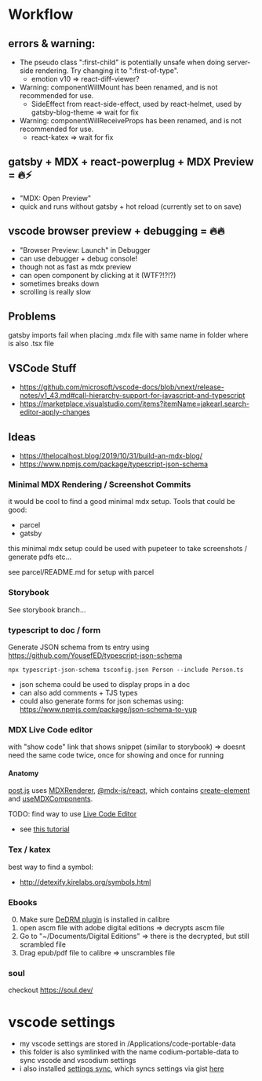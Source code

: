 # Workflow

## errors & warning:

- The pseudo class ":first-child" is potentially unsafe when doing server-side rendering. Try changing it to ":first-of-type".
  - emotion v10 => react-diff-viewer?
- Warning: componentWillMount has been renamed, and is not recommended for use.
  - SideEffect from react-side-effect, used by react-helmet, used by gatsby-blog-theme => wait for fix
- Warning: componentWillReceiveProps has been renamed, and is not recommended for use.
  - react-katex => wait for fix

## gatsby + MDX + react-powerplug + MDX Preview = 🔥⚡

- "MDX: Open Preview"
- quick and runs without gatsby + hot reload (currently set to on save)

## vscode browser preview + debugging = 🔥🔥

- "Browser Preview: Launch" in Debugger
- can use debugger + debug console!
- though not as fast as mdx preview
- can open component by clicking at it (WTF?!?!?)
- sometimes breaks down
- scrolling is really slow

## Problems

gatsby imports fail when placing .mdx file with same name in folder where is also .tsx file

## VSCode Stuff

- https://github.com/microsoft/vscode-docs/blob/vnext/release-notes/v1_43.md#call-hierarchy-support-for-javascript-and-typescript
- https://marketplace.visualstudio.com/items?itemName=jakearl.search-editor-apply-changes

## Ideas

- https://thelocalhost.blog/2019/10/31/build-an-mdx-blog/
- https://www.npmjs.com/package/typescript-json-schema

### Minimal MDX Rendering / Screenshot Commits

it would be cool to find a good minimal mdx setup. Tools that could be good:

- parcel
- gatsby

this minimal mdx setup could be used with pupeteer to take screenshots / generate pdfs etc...

see parcel/README.md for setup with parcel

### Storybook

See storybook branch...

### typescript to doc / form

Generate JSON schema from ts entry using https://github.com/YousefED/typescript-json-schema

`npx typescript-json-schema tsconfig.json Person --include Person.ts`

- json schema could be used to display props in a doc
- can also add comments + TJS types
- could also generate forms for json schemas using: https://www.npmjs.com/package/json-schema-to-yup

### MDX Live Code editor

with "show code" link that shows snippet (similar to storybook)
=> doesnt need the same code twice, once for showing and once for running

#### Anatomy

[post.js](https://github.com/gatsbyjs/gatsby/blob/master/packages/gatsby-theme-blog/src/components/post.js) uses
[MDXRenderer](https://github.com/gatsbyjs/gatsby/blob/master/packages/gatsby-plugin-mdx/mdx-renderer.js), [@mdx-js/react](https://github.com/mdx-js/mdx/blob/master/packages/react/src/index.js), which contains
[create-element](https://github.com/mdx-js/mdx/blob/master/packages/react/src/create-element.js) and
[useMDXComponents](https://github.com/mdx-js/mdx/blob/master/packages/react/src/context.js).

TODO: find way to use [Live Code Editor](https://mdxjs.com/guides/live-code)

- see [this tutorial](https://egghead.io/lessons/react-create-a-live-code-component-with-gatsby-mdx-and-react-live)

### Tex / katex

best way to find a symbol:

- http://detexify.kirelabs.org/symbols.html

### Ebooks

0. Make sure [DeDRM plugin](https://github.com/apprenticeharper/DeDRM_tools/releases) is installed in calibre
1. open ascm file with adobe digital editions => decrypts ascm file
2. Go to "~/Documents/Digital Editions" => there is the decrypted, but still scrambled file
3. Drag epub/pdf file to calibre => unscrambles file

### soul

checkout https://soul.dev/

# vscode settings

- my vscode settings are stored in /Applications/code-portable-data
- this folder is also symlinked with the name codium-portable-data to sync vscode and vscodium settings
- i also installed [settings sync](https://code.visualstudio.com/docs/editor/settings-sync), which syncs settings via gist [here](https://gist.github.com/felixroos/cd43b13e1c5870465ac9383e0676e17e)
